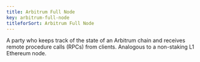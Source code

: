 ```yaml
---
title: Arbitrum Full Node
key: arbitrum-full-node
titleforSort: Arbitrum Full Node
---
```


A party who keeps track of the state of an Arbitrum chain and receives remote procedure calls (RPCs) from clients. Analogous to a non-staking L1 Ethereum node.
